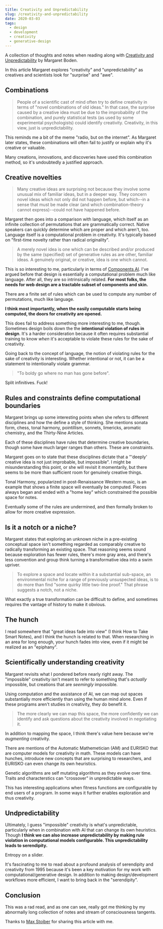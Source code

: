```yaml
---
title: Creativity and Unpredictability
slug: /creativity-and-unpredictability
date: 2020-03-03
tags:
  - design
  - development
  - creativity
  - generative-design
---
```


A collection of thoughts and notes when reading along with
[Creativity and Unpredictability](https://web.stanford.edu/group/SHR/4-2/text/boden.html)
by Margaret Boden.

In this article Margaret explores "creativity" and "unpredictability" as creatives and
scientists look for "surprise" and "awe".

## Combinations

> People of a scientific cast of mind often try to define creativity in terms of "novel
> combinations of old ideas." In that case, the surprise caused by a creative idea must
> be due to the improbability of the combination, and purely statistical tests (as used
> by some experimental psychologists) could identify creativity. Creativity, in this view,
> just is unpredictability.

This reminds me a bit of the meme "radio, but on the internet". As Margaret later states,
these combinations will often fail to justify or explain why it's creative or valuable.

Many creations, innovations, and discoveries have used this combination method, so it's
undoubtedly a justified approach.

## Creative novelties

> Many creative ideas are surprising not because they involve some unusual mix of familiar
> ideas, but in a deeper way. They concern novel ideas which not only did not happen before,
> but which--in a sense that must be made clear (and which combination-theory cannot
> express)--could not have happened before.

Margaret then goes into a comparison with language, which itself as an infinite collection
of permutations that are grammatically correct. Native speakers can quickly determine which
are proper and which aren't, too. Language itself is a computational problem in creativity.
It's typically based on "first-time novelty rather than radical originality".

> A merely novel idea is one which can be described and/or produced by the same (specified)
> set of generative rules as are other, familiar ideas. A genuinely original, or creative,
> idea is one which cannot.

This is so interesting to me, particularly in terms of [Components AI](https://components.ai).
I've argued before that design is essentially a computational problem much like language.
After all, they are so intrinsically related. **For most folks, the needs for web design
are a tractable subset of components and skin.**

There are a finite set of rules which can be used to compute any number of permutations,
much like language.

**I think most importantly, when the easily computable starts being computed, the doors
for creativity are opened.**

This does fail to address something more interesting to me, though. Sometimes design boils
down the the **intentional violation of rules in design**. It's a harder consideration
because it often requires substantial training to know _when_ it's acceptable to violate
these rules for the sake of creativity.

Going back to the concept of language, the notion of violating rules for the sake of
creativity is interesting. Whether intentional or not, it can be a statement to
intentionally violate grammar.

> "To boldy go where no man has gone before".

Split infinitives. Fuck!

## Rules and constraints define computational boundaries

Margaret brings up some interesting points when she refers to different disciplines and
how the define a style of thinking. She mentions sonata form, chess, tonal harmony, pointillism,
sonnets, limericks, aromatic chemistry, and the Thirty-Nine Articles.

Each of these disciplines have rules that determine creative boundaries, though some have
much larger ranges than others. These are constraints.

Margaret goes on to state that these disciplines dictate that a "'deeply' creative idea is
not just improbable, but impossible". I might be misunderstanding this point, or she will
revisit it momentarily, but there seems to be more than sufficient room for genuinely creative
things.

Tonal Harmony, popularized in post-Renaissance Western music, is an example that shows a
finite space will eventually be computed. Pieces always began and ended with a "home key"
which constrained the possible space for notes.

Eventually some of the rules are undermined, and then formally broken to allow for more
creative expression.

## Is it a notch or a niche?

Margaret states that exploring an unknown niche in a pre-existing conceptual space isn't
something regarded as comparably creative to radically transforming an existing space.
That reasoning seems sound because exploration has fewer rules, there's more gray area,
and there's less convention and group think turning a transformative idea into a swim
upriver.

> To explore a space and locate within it a substantial sub-space, an environmental niche for a
> range of previously unsuspected ideas, is to do more than find "some quirky little two-line
> proof." That phrase suggests a notch, not a niche.

What exactly a true transformation can be difficult to define, and sometimes requires
the vantage of history to make it obvious.

## The hunch

I read somewhere that "great ideas fade into view" (I think How to Take Smart Notes), and
I think the hunch is related to that. When researching in an area for long enough, your
hunch fades into view, even if it might be realized as an "epiphany".

## Scientifically understanding creativity

Margaret revisits what I pondered before nearly right away. The "impossible" creativity
isn't meant to refer to something that's _actually_ impossible, but creations that are
_seemingly_ impossible.

Using computation and the assistance of AI, we can map out spaces substantially more
efficiently than using the human mind alone. Even if these programs aren't studies in
creativity, they do benefit it.

> The more clearly we can map this space, the more confidently we can identify and ask
> questions about the creativity involved in negotiating it.

In addition to mapping the space, I think there's value here because we're _augmenting_
creativity.

There are mentions of the Automatic Mathemetician (AM) and EURISKO that are computer
models for creativity in math. These models can have hunches, introduce new concepts
that are surprising to researchers, and EURISKO can even change its own heuristics.

Genetic algorithms are self mutating algorithms as they evolve over time. Traits and
characterstics can "crossover" in unpredictable ways.

This has interesting applications when fitness functions are configurable by end users
of a program. In some ways it further enables exploration and thus creativity.

## Undpredictability

Ultimately, I guess "impossible" creativity is what's unpredictable, particularly when
in combination with AI that can change its own heuristics. Though **I think we can
also increase unpredictability by making rule violation in computational models
configurable. This unpredictability leads to serendipity.**

Entropy on a slider.

It's fascinating to me to read about a profound analysis of serendipity and creativity
from 1995 because it's been a key motivation for my work with computational/generative
design. In addition to making design/development workflows more efficient, I want to
bring back in the "serendipity".

## Conclusion

This was a rad read, and as one can see, really got me thinking by my abnormally
long collection of notes and stream of consciousness tangents.

Thanks to [Max Stoiber](https://twitter.com/mxstbr) for sharing this
article with me.
